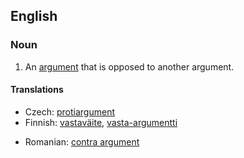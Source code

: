 ==English==
{{wikipedia}}
===Noun===
{{en-noun}}

# An [[argument]] that is opposed to another argument.

====Translations====
{{top}}
* Czech: [[protiargument]] {{m}}
* Finnish: [[vastaväite]], [[vasta-argumentti]]
{{mid}}
* Romanian: [[contra argument]]
{{bottom}}